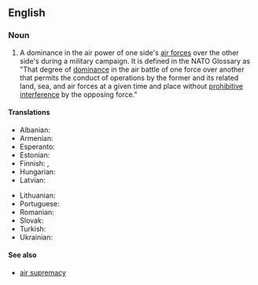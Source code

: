 ==English==

===Noun===
{{en-noun|~}}

# {{lb|en|warfare}} A dominance in the air power of one side's [[air force]]s over the other side's during a military campaign. It is defined in the NATO Glossary as "That degree of [[dominance]] in the air battle of one force over another that permits the conduct of operations by the former and its related land, sea, and air forces at a given time and place without [[prohibitive]] [[interference]] by the opposing force."

====Translations====
{{trans-top|dominance in the air power}}
* Albanian: {{t-needed|sq}}
* Armenian: {{t-needed|hy}}
* Esperanto: {{t-needed|eo}}
* Estonian: {{t-needed|et}}
* Finnish: {{t|fi|ilmaylivoima}}, {{t|fi|ilmanherruus}}
* Hungarian: {{t-needed|hu}}
* Latvian: {{t-needed|lv}}
{{trans-mid}}
* Lithuanian: {{t-needed|lt}}
* Portuguese: {{t|pt|[[superioridade]] [[aérea]]|f}}
* Romanian: {{t-needed|ro}}
* Slovak: {{t-needed|sk}}
* Turkish: {{t-needed|tr}}
* Ukrainian: {{t-needed|uk}}
{{trans-bottom}}

====See also====
* [[air supremacy]]